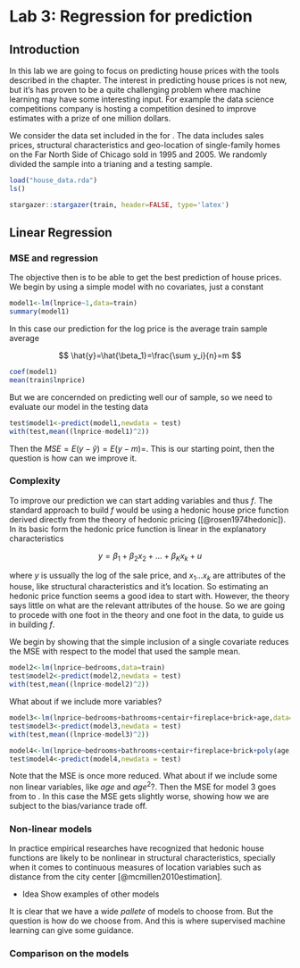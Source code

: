 
# Lab 3: Regression for prediction

## Introduction {#sec:introduction}

In this lab we are going to focus on predicting house prices with the tools described in the chapter. The interest in predicting house prices is not new, but it's has proven to be a quite challenging problem where machine learning may have some interesting input. For example the  data science competitions company \href{https://www.kaggle.com}{Kaggle} is hosting a competition desined to improve \href{https://www.kaggle.com/c/zillow-prize-1}{Zillow's Home Value} estimates with a prize of one million dollars.
 
We consider the data set included in the  \texttt{McSpatial package} \citep{mcmspatial} for \texttt{R}. The data includes sales prices, structural characteristics and geo-location of single-family homes on the Far North Side of Chicago sold in 1995 and 2005. We randomly divided the sample into a trianing and a testing sample.



```r
load("house_data.rda")
ls()
```

```r
stargazer::stargazer(train, header=FALSE, type='latex')
```

## Linear Regression
### MSE and regression

The objective then is to be able to get the best prediction of house prices. We begin by using a simple model with no covariates, just a constant

```r
model1<-lm(lnprice~1,data=train)
summary(model1)
```

In this case our prediction for the log price is the average train sample average


$$
\hat{y}=\hat{\beta_1}=\frac{\sum y_i}{n}=m
$$

```r
coef(model1)
mean(train$lnprice)
```

But we are concernded on predicting well our of sample, so we need to evaluate our model in the testing data 

```r
test$model1<-predict(model1,newdata = test)
with(test,mean((lnprice-model1)^2))
```

Then the $MSE=E(y-\hat{y})=E(y-m)=$\Sexpr{with(test,mean((lnprice-model1)^2))}. This is our starting point, then the question is how can we improve it.

### Complexity

To improve our prediction we can start adding variables and thus \textit{building} $f$. The standard approach to build $f$ would be using a hedonic house price function derived directly from the theory of hedonic pricing ([@rosen1974hedonic]). In its basic form the hedonic price function is linear in the explanatory characteristics

$$
y=\beta_1+\beta_2 x_2 + \dots + \beta_K x_k +u
 $$

where $y$ is ussually the log of the sale price, and $x_1  \dots x_k$ are attributes of the house, like  structural characteristics and it's location. So estimating an hedonic price function seems a good idea to start with. 
However, the theory says little on what are the relevant attributes of the house. So we are going to procede with one foot in the theory and one foot in the data, to guide us in building $f$.

We begin by showing that the simple inclusion of a single covariate reduces the MSE with respect to the \textit{naive} model that used the sample mean.

```r
model2<-lm(lnprice~bedrooms,data=train)
test$model2<-predict(model2,newdata = test)
with(test,mean((lnprice-model2)^2))
```

What about if we include more variables? 

```r
model3<-lm(lnprice~bedrooms+bathrooms+centair+fireplace+brick+age,data=train)
test$model3<-predict(model3,newdata = test)
with(test,mean((lnprice-model3)^2))
```


```r
model4<-lm(lnprice~bedrooms+bathrooms+centair+fireplace+brick+poly(age,2),data=train)
test$model4<-predict(model4,newdata = test)
```



Note that the MSE is once more reduced. What about if we include some non linear variables, like $age$ and $age^2$?. Then the MSE for model 3 goes from  \Sexpr{with(test,mean((lnprice-model3)^2))} to \Sexpr{with(test,mean((lnprice-model4)^2))}. In this case the MSE gets slightly worse, showing how we are subject to the bias/variance trade off.




### Non-linear models


In practice empirical researches have recognized that hedonic house functions are likely to be nonlinear in structural characteristics, specially when it comes to continuous measures of location variables such as distance from the city center [@mcmillen2010estimation].



* Idea Show examples of other models
  

It is clear that we have a wide *pallete* of models to choose from. But the question is how do we choose from. And this is where supervised machine learning can give some guidance.

### Comparison on the models





